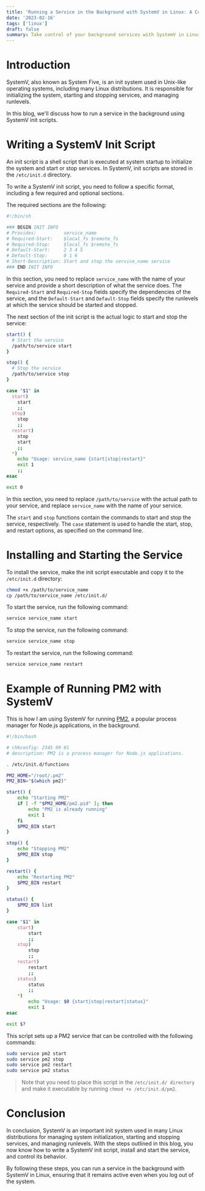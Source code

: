 ```yaml
---
title: 'Running a Service in the Background with SystemV in Linux: A Comprehensive Guide'
date: '2023-02-16'
tags: ['linux']
draft: false
summary: Take control of your background services with SystemV in Linux. Learn how to write a SystemV init script, install and start the service, and control its behavior with this comprehensive guide.
---
```


# Introduction

SystemV, also known as System Five, is an init system used in Unix-like operating systems, including many Linux distributions. It is responsible for initializing the system, starting and stopping services, and managing runlevels.

In this blog, we'll discuss how to run a service in the background using SystemV init scripts.

# Writing a SystemV Init Script

An init script is a shell script that is executed at system startup to initialize the system and start or stop services. In SystemV, init scripts are stored in the `/etc/init.d` directory.

To write a SystemV init script, you need to follow a specific format, including a few required and optional sections.

The required sections are the following:

```bash
#!/bin/sh

### BEGIN INIT INFO
# Provides:          service_name
# Required-Start:    $local_fs $remote_fs
# Required-Stop:     $local_fs $remote_fs
# Default-Start:     2 3 4 5
# Default-Stop:      0 1 6
# Short-Description: Start and stop the service_name service
### END INIT INFO
```

In this section, you need to replace `service_name` with the name of your service and provide a short description of what the service does. The `Required-Start` and `Required-Stop` fields specify the dependencies of the service, and the `Default-Start` and `Default-Stop` fields specify the runlevels at which the service should be started and stopped.

The next section of the init script is the actual logic to start and stop the service:

```bash
start() {
  # Start the service
  /path/to/service start
}

stop() {
  # Stop the service
  /path/to/service stop
}

case "$1" in
  start)
    start
    ;;
  stop)
    stop
    ;;
  restart)
    stop
    start
    ;;
  *)
    echo "Usage: service_name {start|stop|restart}"
    exit 1
    ;;
esac

exit 0
```

In this section, you need to replace `/path/to/service` with the actual path to your service, and replace `service_name` with the name of your service.

The `start` and `stop` functions contain the commands to start and stop the service, respectively. The `case` statement is used to handle the start, stop, and restart options, as specified on the command line.

# Installing and Starting the Service

To install the service, make the init script executable and copy it to the `/etc/init.d` directory:

```bash
chmod +x /path/to/service_name
cp /path/to/service_name /etc/init.d/
```

To start the service, run the following command:

```bash
service service_name start
```

To stop the service, run the following command:

```bash
service service_name stop
```

To restart the service, run the following command:

```bash
service service_name restart
```

# Example of Running PM2 with SystemV

This is how I am using SystemV for running [PM2](https://pm2.keymetrics.io/), a popular process manager for Node.js applications, in the background.

```bash
#!/bin/bash

# chkconfig: 2345 99 01
# description: PM2 is a process manager for Node.js applications.

. /etc/init.d/functions

PM2_HOME="/root/.pm2"
PM2_BIN="$(which pm2)"

start() {
    echo "Starting PM2"
    if [ -f "$PM2_HOME/pm2.pid" ]; then
        echo "PM2 is already running"
        exit 1
    fi
    $PM2_BIN start
}

stop() {
    echo "Stopping PM2"
    $PM2_BIN stop
}

restart() {
    echo "Restarting PM2"
    $PM2_BIN restart
}

status() {
    $PM2_BIN list
}

case "$1" in
    start)
        start
        ;;
    stop)
        stop
        ;;
    restart)
        restart
        ;;
    status)
        status
        ;;
    *)
        echo "Usage: $0 {start|stop|restart|status}"
        exit 1
esac

exit $?
```

This script sets up a PM2 service that can be controlled with the following commands:

```bash
sudo service pm2 start
sudo service pm2 stop
sudo service pm2 restart
sudo service pm2 status
```

> Note that you need to place this script in the `/etc/init.d/ directory` and make it executable by running `chmod +x /etc/init.d/pm2`.

# Conclusion

In conclusion, SystemV is an important init system used in many Linux distributions for managing system initialization, starting and stopping services, and managing runlevels. With the steps outlined in this blog, you now know how to write a SystemV init script, install and start the service, and control its behavior.

By following these steps, you can run a service in the background with SystemV in Linux, ensuring that it remains active even when you log out of the system.
